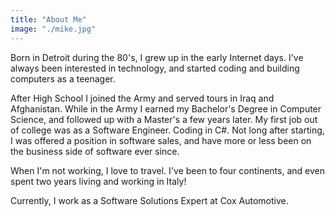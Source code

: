 ```yaml
---
title: "About Me"
image: "./mike.jpg"
---
```



Born in Detroit during the 80's, I grew up in the early Internet days.  I've always been interested in technology, and started coding and building computers as a teenager.  

After High School I joined the Army and served tours in Iraq and Afghanistan.  While in the Army I earned my Bachelor's Degree in Computer Science, and followed up with a Master's a few years later.  My first job out of college was as a Software Engineer.  Coding in C#.  Not long after starting, I was offered a position in software sales, and have more or less been on the business side of software ever since.

When I'm not working, I love to travel.  I've been to four continents, and even spent two years living and working in Italy!

Currently, I work as a Software Solutions Expert at Cox Automotive.
